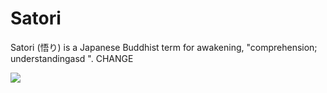 # Satori

Satori (悟り) is a Japanese Buddhist term for awakening, "comprehension; understandingasd  ". CHANGE

![](static/img/Dhub-2.png)